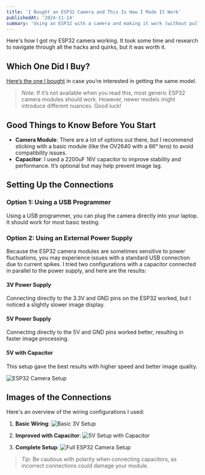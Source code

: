 ```yaml
---
title: 'I Bought an ESP32 Camera and This Is How I Made It Work'
publishedAt: '2024-11-14'
summary: 'Using an ESP32 with a camera and making it work (without pulling your hair out)'
---
```


Here's how I got my ESP32 camera working. It took some time and research to navigate through all the hacks and quirks, but it was worth it.

## Which One Did I Buy?

[Here’s the one I bought](https://es.aliexpress.com/item/1005002808966055.html?spm=a2g0o.order_list.order_list_main.101.37e3194dLM5yUd&gatewayAdapt=glo2esp) in case you’re interested in getting the same model.

> *Note*: If it’s not available when you read this, most generic ESP32 camera modules should work. However, newer models might introduce different nuances. Good luck!

## Good Things to Know Before You Start

- **Camera Module**: There are a lot of options out there, but I recommend sticking with a basic module (like the OV2640 with a 66° lens) to avoid compatibility issues.
- **Capacitor**: I used a 2200uF 16V capacitor to improve stability and performance. It’s optional but may help prevent image lag.

## Setting Up the Connections
### Option 1: Using a USB Programmer

Using a USB programmer, you can plug the camera directly into your laptop. It should work for most basic testing.

### Option 2: Using an External Power Supply

Because the ESP32 camera modules are sometimes sensitive to power fluctuations, you may experience issues with a standard USB connection due to current spikes. I tried two configurations with a capacitor connected in parallel to the power supply, and here are the results:

#### 3V Power Supply
Connecting directly to the 3.3V and GND pins on the ESP32 worked, but I noticed a slightly slower image display.

#### 5V Power Supply
Connecting directly to the 5V and GND pins worked better, resulting in faster image processing.

#### 5V with Capacitor
This setup gave the best results with higher speed and better image quality.

![ESP32 Camera Setup](https://your-image-url.com/esp32-setup.jpg) 

## Images of the Connections

Here's an overview of the wiring configurations I used:

1. **Basic Wiring**:
   ![Basic 3V Setup](https://your-image-url.com/esp32-basic-3v.jpg) 

2. **Improved with Capacitor**:
   ![5V Setup with Capacitor](https://your-image-url.com/esp32-5v-capacitor.jpg)

3. **Complete Setup**:
   ![Full ESP32 Camera Setup](https://your-image-url.com/esp32-complete.jpg) 

> *Tip*: Be cautious with polarity when connecting capacitors, as incorrect connections could damage your module.



    


